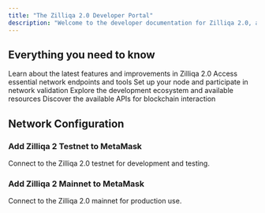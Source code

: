 ```yaml
---
title: "The Zilliqa 2.0 Developer Portal"
description: "Welcome to the developer documentation for Zilliqa 2.0, a fast-finality, scalable blockchain protocol. Zilliqa 2.0 features a native EVM execution layer, supporting standard EVM development tools and wallets while also retaining a custom execution layer based on the Scilla smart contract language."
---
```


## Everything you need to know

<CardGroup cols={2}>
  <Card title="What's new in Zilliqa 2.0" cta="checkout">
    Learn about the latest features and improvements in Zilliqa 2.0
  </Card>
  <Card title="URLs of RPC endpoint, faucet and block explorer" href="/getting-started/endpoints">
    Access essential network endpoints and tools
  </Card>
  <Card title="How to run a node and become a validator" href="/node-operations/nodes">
    Set up your node and participate in network validation
  </Card>
  <Card title="Development tools, SDKs, and Git repositories" href="/tools-and-sdks">
    Explore the development ecosystem and available resources
  </Card>
  <Card title="Supported APIs" href="/apis">
    Discover the available APIs for blockchain interaction
  </Card>
</CardGroup>

## Network Configuration

### Add Zilliqa 2 Testnet to MetaMask

Connect to the Zilliqa 2.0 testnet for development and testing.

### Add Zilliqa 2 Mainnet to MetaMask

Connect to the Zilliqa 2.0 mainnet for production use.